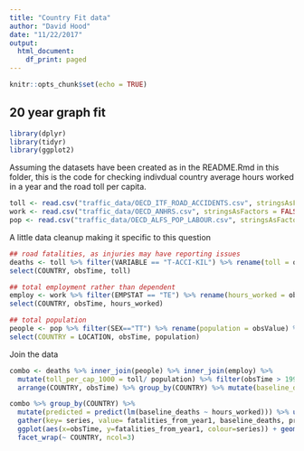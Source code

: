 ```yaml
---
title: "Country Fit data"
author: "David Hood"
date: "11/22/2017"
output:
  html_document:
    df_print: paged
---
```


```r
knitr::opts_chunk$set(echo = TRUE)
```

## 20 year graph fit

```r
library(dplyr)
library(tidyr)
library(ggplot2)
```

Assuming the datasets have been created as in the README.Rmd in this folder, this is the code for checking indivdual country average hours worked in a year and the road toll per capita.

```r
toll <- read.csv("traffic_data/OECD_ITF_ROAD_ACCIDENTS.csv", stringsAsFactors = FALSE)
work <- read.csv("traffic_data/OECD_ANHRS.csv", stringsAsFactors = FALSE)
pop <- read.csv("traffic_data/OECD_ALFS_POP_LABOUR.csv", stringsAsFactors = FALSE)
```

A little data cleanup making it specific to this question

```r
## road fatalities, as injuries may have reporting issues
deaths <- toll %>% filter(VARIABLE == "T-ACCI-KIL") %>% rename(toll = obsValue) %>%
select(COUNTRY, obsTime, toll)

## total employment rather than dependent
employ <- work %>% filter(EMPSTAT == "TE") %>% rename(hours_worked = obsValue) %>%
select(COUNTRY, obsTime, hours_worked)

## total population
people <- pop %>% filter(SEX=="TT") %>% rename(population = obsValue) %>%
select(COUNTRY = LOCATION, obsTime, population)
```

Join the data

```r
combo <- deaths %>% inner_join(people) %>% inner_join(employ) %>%
  mutate(toll_per_cap_1000 = toll/ population) %>% filter(obsTime > 1996) %>%
  arrange(COUNTRY, obsTime) %>% group_by(COUNTRY) %>% mutate(baseline_deaths = toll_per_cap_1000 - toll_per_cap_1000[1]) %>% ungroup()

combo %>% group_by(COUNTRY) %>% 
  mutate(predicted = predict(lm(baseline_deaths ~ hours_worked))) %>% ungroup() %>%
  gather(key= series, value= fatalities_from_year1, baseline_deaths, predicted) %>%
  ggplot(aes(x=obsTime, y=fatalities_from_year1, colour=series)) + geom_line() +
  facet_wrap(~ COUNTRY, ncol=3)
  
```

